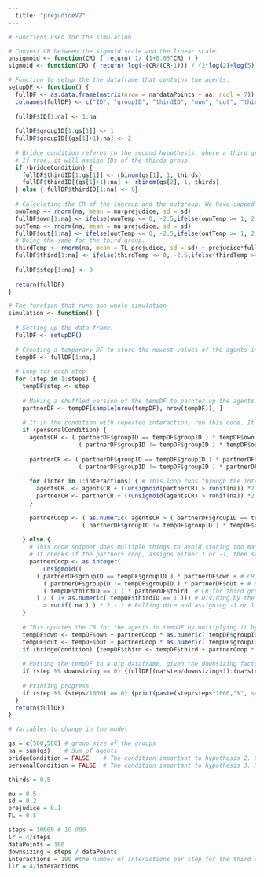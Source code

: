 ```yaml
---
  title: "prejudiceV2"
---
```

  
```r
# Functions used for the simulation

# Convert CR between the sigmoid scale and the linear scale. 
unsigmoid <- function(CR) { return( 1/ (1+0.05^CR) ) }
sigmoid <- function(CR) { return( log(-(CR/(CR-1))) / (2*log(2)+log(5)) )}

# Function to setup the the dataframe that contains the agents. 
setupDF <- function() {
  fullDF <- as.data.frame(matrix(nrow = na*dataPoints + na, ncol = 7))
  colnames(fullDF) <- c("ID", "groupID", "thirdID", "own", "out", "third", "step")
  
  fullDF$ID[1:na] <- 1:na
  
  fullDF$groupID[1:gs[1]] <- 1
  fullDF$groupID[(gs[1]+1):na] <- 2
  
  # Bridge condition referes to the second hypothesis, where a third group "bridges" the two groups.
  # If true, it will assign IDs of the thirds group.
  if (bridgeCondition) {
    fullDF$thirdID[1:gs[1]] <- rbinom(gs[1], 1, thirds)
    fullDF$thirdID[(gs[1]+1):na] <- rbinom(gs[2], 1, thirds)
  } else { fullDF$thirdID[1:na] <- 0}
  
  # Calculating the CR of the ingroup and the outgroup. We have capped the values on the linear scale to 2.5 and -2.5, which rougly refers to 100% and 0% CR on the sigmoid. The prejudice is added here as well. 
  ownTemp <- rnorm(na, mean = mu+prejudice, sd = sd)
  fullDF$own[1:na] <- ifelse(ownTemp <= 0, -2.5,ifelse(ownTemp >= 1, 2.5, sigmoid(ownTemp)))
  outTemp <- rnorm(na, mean = mu-prejudice, sd = sd)
  fullDF$out[1:na] <- ifelse(outTemp <= 0, -2.5,ifelse(outTemp >= 1, 2.5, sigmoid(outTemp)))
  # Doing the same for the third group. 
  thirdTemp <- rnorm(na, mean = TL-prejudice, sd = sd) + prejudice*fullDF$thirdID[1:na]*2
  fullDF$third[1:na] <- ifelse(thirdTemp <= 0, -2.5,ifelse(thirdTemp >= 1, 2.5, sigmoid(thirdTemp)))
  
  fullDF$step[1:na] <- 0
  
  return(fullDF)
}

# The function that runs one whole simulation
simulation <- function() {
  
  # Setting up the data frame. 
  fullDF <- setupDF()
  
  # Creating a temporary DF to store the newest values of the agents in. 
  tempDF <- fullDF[1:na,]
  
  # Loop for each step 
  for (step in 1:steps) {
    tempDF$step <- step
    
    # Making a shuffled version of the tempDF to parnter up the agents. 
    partnerDF <- tempDF[sample(nrow(tempDF), nrow(tempDF)), ]
    
    # If in the condition with repeated interaction, run this code. It does the same as the snippet below (in the else statement), but with added repeated interactions. 
    if (personalCondition) {
      agentsCR <- ( partnerDF$groupID == tempDF$groupID ) * tempDF$own + 
                    ( partnerDF$groupID != tempDF$groupID ) * tempDF$out  # Make a vector with the agents’ CR 
      
      partnerCR <- ( partnerDF$groupID == tempDF$groupID ) * partnerDF$own +
                    ( partnerDF$groupID != tempDF$groupID ) * partnerDF$out # Make a vector with the partner agents’ CR
      
      for (inter in 1:interactions) { # This loop runs through the interactions and update each agent’s and their partner’s CR based on their experience. 
        agentsCR  <- agentsCR + ((unsigmoid(partnerCR) > runif(na)) *2 - 1) * llr
        partnerCR <- partnerCR + ((unsigmoid(agentsCR) > runif(na)) *2 - 1) * llr
      }
      
      partnerCoop <- ( as.numeric( agentsCR > ( partnerDF$groupID == tempDF$groupID ) * tempDF$own +
                     ( partnerDF$groupID != tempDF$groupID ) * tempDF$out) * 2 - 1) # This is the ultimate vector with either 1 or -1, that updates the CR scores. 
      
    } else {
      # This code snippet does multiple things to avoid storing too many temporary variables. 
      # It checks if the partners coop, assigns either 1 or -1, then storing the appropriate one in a vector, given the partnered up agents. 
      partnerCoop <- as.integer(
          unsigmoid((
        ( partnerDF$groupID == tempDF$groupID ) * partnerDF$own + # CR for own group
          ( partnerDF$groupID != tempDF$groupID ) * partnerDF$out + # CR for out group
          ( tempDF$thirdID == 1 ) * partnerDF$third  # CR for third group
        ) / ( 1+ as.numeric( tempDF$thirdID == 1 ))) # Dividing by the number of CR's used (mean)
          > runif( na ) ) * 2 - 1 # Rolling dice and assigning -1 or 1. 
    }
    
    # This updates the CR for the agents in tempDF by multiplying it by the vector of 1's and -1's which correspond to coop or defect. 
    tempDF$own <- tempDF$own + partnerCoop * as.numeric( tempDF$groupID == partnerDF$groupID ) * lr
    tempDF$out <- tempDF$out + partnerCoop * as.numeric( tempDF$groupID != partnerDF$groupID ) * lr
    if (bridgeCondition) {tempDF$third <- tempDF$third + partnerCoop * as.numeric( partnerDF$thirdID == 1 ) * lr}
    
    # Putting the tempDF in a big dataframe, given the downsizing factor. 
    if (step %% downsizing == 0) {fullDF[(na*step/downsizing+1):(na*step/ downsizing+na),] <- tempDF}
    
    # Printing progress
    if (step %% (steps/1000) == 0) {print(paste(step/steps*1000,"%", sep = ""))}
  }
  return(fullDF)
}
```

```r

# Variables to change in the model

gs = c(500,500) # group size of the groups
na = sum(gs)    # Sum of agents 
bridgeCondition = FALSE    # The condition important to hypothesis 2. Creates a third group and a CR towards them 
personalCondition = FALSE  # The condition important to hypothesis 3. Makes 

thirds = 0.5

mu = 0.5
sd = 0.2
prejudice = 0.1
TL = 0.5

steps = 10000 # 10 000
lr = 4/steps
dataPoints = 100
downsizing = steps / dataPoints
interactions = 100 #the number of interactions per step for the third condition
llr = 4/interactions
```



